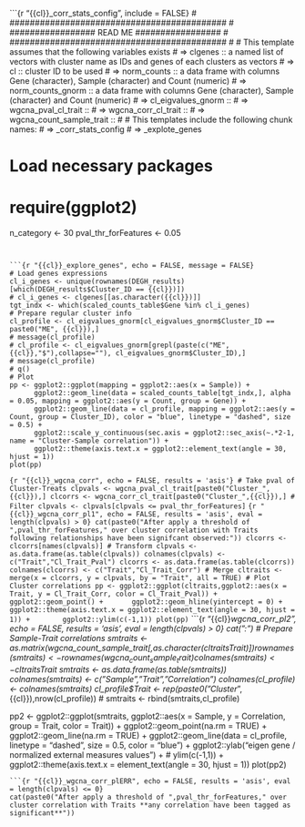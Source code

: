 ```{r "{{cl}}_corr_stats_config", include = FALSE}
# ###########################################
# ################# READ ME #################
# ###########################################
#
# This template assumes that the following variables exists
# => clgenes :: a named list of vectors with cluster name as IDs and genes of each clusters as vectors
# => cl :: cluster ID to be used
# => norm_counts :: a data frame with columns Gene (character), Sample (character) and Count (numeric) 
# => norm_counts_gnorm :: a data frame with columns Gene (character), Sample (character) and Count (numeric) 
# => cl_eigvalues_gnorm ::
# => wgcna_pval_cl_trait ::
# => wgcna_corr_cl_trait ::
# => wgcna_count_sample_trait ::
#
# This templates include the following chunk names:
# => <cl>_corr_stats_config
# => <cl>_explote_genes
 
# Load necessary packages
# require(ggplot2)
n_category <- 30
pval_thr_forFeatures <- 0.05

```


```{r "{{cl}}_explore_genes", echo = FALSE, message = FALSE}
# Load genes expressions
cl_i_genes <- unique(rownames(DEGH_results)[which(DEGH_results$Cluster_ID == {{cl}})])
# cl_i_genes <- clgenes[[as.character({{cl}})]]
tgt_indx <- which(scaled_counts_table$Gene %in% cl_i_genes)
# Prepare regular cluster info
cl_profile <- cl_eigvalues_gnorm[cl_eigvalues_gnorm$Cluster_ID == paste0("ME", {{cl}}),]
# message(cl_profile)
# cl_profile <- cl_eigvalues_gnorm[grepl(paste(c("ME",{{cl}},"$"),collapse=""), cl_eigvalues_gnorm$Cluster_ID),]
# message(cl_profile)
# q()
# Plot
pp <- ggplot2::ggplot(mapping = ggplot2::aes(x = Sample)) + 
	  ggplot2::geom_line(data = scaled_counts_table[tgt_indx,], alpha = 0.05, mapping = ggplot2::aes(y = Count, group = Gene)) +
	  ggplot2::geom_line(data = cl_profile, mapping = ggplot2::aes(y = Count, group = Cluster_ID), color = "blue", linetype = "dashed", size = 0.5) +
	  ggplot2::scale_y_continuous(sec.axis = ggplot2::sec_axis(~.*2-1, name = "Cluster-Sample correlation")) +
      ggplot2::theme(axis.text.x = ggplot2::element_text(angle = 30, hjust = 1))
plot(pp)
```

```{r "{{cl}}_wgcna_corr", echo = FALSE, results = 'asis'}
# Take pval of Cluster-Treats
clpvals <- wgcna_pval_cl_trait[paste0("Cluster_",{{cl}}),]
clcorrs <- wgcna_corr_cl_trait[paste0("Cluster_",{{cl}}),]
# Filter
clpvals <- clpvals[clpvals <= pval_thr_forFeatures]
```
```{r "{{cl}}_wgcna_corr_pl1", echo = FALSE, results = 'asis', eval = length(clpvals) > 0}
cat(paste0("After apply a threshold of ",pval_thr_forFeatures," over cluster correlation with Traits following relationships have been signifcant observed:"))
clcorrs <- clcorrs[names(clpvals)]
# Transform
clpvals <- as.data.frame(as.table(clpvals))
colnames(clpvals) <- c("Trait","Cl_Trait_Pval")
clcorrs <- as.data.frame(as.table(clcorrs))
colnames(clcorrs) <- c("Trait","Cl_Trait_Corr")
# Merge
cltraits <- merge(x = clcorrs, y = clpvals, by = "Trait", all = TRUE)
# Plot Cluster correlations
pp <- ggplot2::ggplot(cltraits,ggplot2::aes(x = Trait, y = Cl_Trait_Corr, color = Cl_Trait_Pval)) + 
	  ggplot2::geom_point() +
	  ggplot2::geom_hline(yintercept = 0) + 
	  ggplot2::theme(axis.text.x = ggplot2::element_text(angle = 30, hjust = 1)) + 
	  ggplot2::ylim(c(-1,1))
plot(pp)
```
```{r "{{cl}}_wgcna_corr_pl2", echo = FALSE, results = 'asis', eval = length(clpvals) > 0}
cat("\nTEXTHERE:\n")
# Prepare Sample-Trait correlations
smtraits <- as.matrix(wgcna_count_sample_trait[,as.character(cltraits$Trait)])
rownames(smtraits) <- rownames(wgcna_count_sample_trait)
colnames(smtraits) <- cltraits$Trait
smtraits <- as.data.frame(as.table(smtraits))
colnames(smtraits) <- c("Sample","Trait","Correlation")
colnames(cl_profile) <- colnames(smtraits)
cl_profile$Trait <- rep(paste0("Cluster_",{{cl}}),nrow(cl_profile))
# smtraits <- rbind(smtraits,cl_profile)

pp2 <- ggplot2::ggplot(smtraits, ggplot2::aes(x = Sample, y = Correlation, group = Trait, color = Trait)) +
	  ggplot2::geom_point(na.rm = TRUE) +
	  ggplot2::geom_line(na.rm = TRUE) +
	  ggplot2::geom_line(data = cl_profile, linetype = "dashed", size = 0.5, color = "blue") +
	  ggplot2::ylab("eigen gene / normalized external measures values") +
	  # ylim(c(-1,1)) +
      ggplot2::theme(axis.text.x = element_text(angle = 30, hjust = 1))
plot(pp2)
```
```{r "{{cl}}_wgcna_corr_plERR", echo = FALSE, results = 'asis', eval = length(clpvals) <= 0}
cat(paste0("After apply a threshold of ",pval_thr_forFeatures," over cluster correlation with Traits **any correlation have been tagged as significant**"))
```







